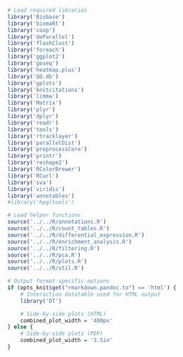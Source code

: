 ```r
# Load required libraries
library('Biobase')
library('biomaRt') 
library('coop')
library('doParallel')
library('flashClust')
library('foreach')
library('ggplot2')
library('goseq')
library('heatmap.plus')
library('GO.db')
library('gplots')
library('knitcitations')
library('limma')
library('Matrix')
library('plyr')
library('dplyr')
library('readr')
library('tools')
library('rtracklayer')
library('parallelDist')
library('preprocessCore')
library('printr')
library('reshape2')
library('RColorBrewer')
library('RCurl')
library('sva')
library('viridis')
library('annotables')
#library('hpgltools')

# Load helper functions
source('../../R/annotations.R')
source('../../R/count_tables.R')
source('../../R/differential_expression.R')
source('../../R/enrichment_analysis.R')
source('../../R/filtering.R')
source('../../R/pca.R')
source('../../R/plots.R')
source('../../R/util.R')

# Output format-specific options
if (opts_knit$get("rmarkdown.pandoc.to") == 'html') {
    # Interaction datatable used for HTML output
    library('DT')

    # Side-by-side plots (HTML)
    combined_plot_width = '400px'
} else {
    # Side-by-side plots (PDF)
    combined_plot_width = '3.5in'
}
```
